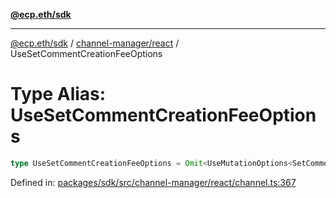 [**@ecp.eth/sdk**](../../../index.mdx)

***

[@ecp.eth/sdk](/sdk-reference/index.mdx) / [channel-manager/react](/sdk-reference/channel-manager/react/index.mdx) / UseSetCommentCreationFeeOptions

# Type Alias: UseSetCommentCreationFeeOptions

```ts
type UseSetCommentCreationFeeOptions = Omit<UseMutationOptions<SetCommentCreationFeeResult, Error, UseSetCommentCreationFeeParams>, "mutationFn">;
```

Defined in: [packages/sdk/src/channel-manager/react/channel.ts:367](https://github.com/ecp-eth/comments-monorepo/blob/main/packages/sdk/src/channel-manager/react/channel.ts#L367)
